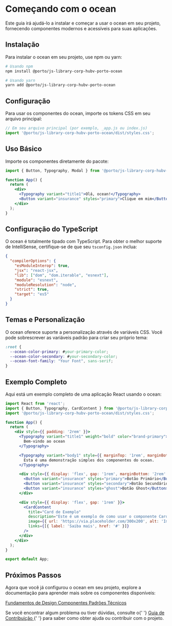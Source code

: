 
<Meta title="Começando" />

<div
  style={{
    background: 'linear-gradient(135deg, #0046c0 0%, #31b5fc 100%)',
    color: 'white',
    padding: '2rem',
    borderRadius: '8px',
    marginBottom: '2rem',
    boxShadow: '0 4px 12px rgba(0, 70, 192, 0.2)'
  }}
>
  <h1 style={{ fontSize: '2.5rem', margin: '0 0 1rem 0', fontWeight: 'bold' }}>
    Começando com o ocean
  </h1>
  <p style={{ fontSize: '1.2rem', marginBottom: '1.5rem', maxWidth: '800px' }}>
    Este guia irá ajudá-lo a instalar e começar a usar o ocean em seu projeto,
    fornecendo componentes modernos e acessíveis para suas aplicações.
  </p>
</div>

<div
  style={{
    background: '#eef9ff',
    border: '1px solid #b3e4fd',
    borderLeft: '4px solid #0046c0',
    padding: '1.5rem',
    borderRadius: '4px',
    marginBottom: '2rem'
  }}
>
  <h2 style={{ color: '#0046c0', margin: '0 0 1rem 0', fontSize: '1.8rem' }}>
    Instalação
  </h2>
  <p style={{ marginBottom: '1rem' }}>
    Para instalar o ocean em seu projeto, use npm ou yarn:
  </p>

```bash
# Usando npm
npm install @porto/js-library-corp-hubv-porto-ocean

# Usando yarn
yarn add @porto/js-library-corp-hubv-porto-ocean
```
</div>

<div
  style={{
    background: '#eef9ff',
    border: '1px solid #b3e4fd',
    borderLeft: '4px solid #2662c9',
    padding: '1.5rem',
    borderRadius: '4px',
    marginBottom: '2rem'
  }}
>
  <h2 style={{ color: '#2662c9', margin: '0 0 1rem 0', fontSize: '1.8rem' }}>
    Configuração
  </h2>
  <p style={{ marginBottom: '1rem' }}>
    Para usar os componentes do ocean, importe os tokens CSS em seu arquivo principal:
  </p>

```javascript
// Em seu arquivo principal (por exemplo, _app.js ou index.js)
import '@porto/js-library-corp-hubv-porto-ocean/dist/styles.css';
```
</div>

<div
  style={{
    background: '#eef9ff',
    border: '1px solid #b3e4fd',
    borderLeft: '4px solid #1381e2',
    padding: '1.5rem',
    borderRadius: '4px',
    marginBottom: '2rem'
  }}
>
  <h2 style={{ color: '#1381e2', margin: '0 0 1rem 0', fontSize: '1.8rem' }}>
    Uso Básico
  </h2>
  <p style={{ marginBottom: '1rem' }}>
    Importe os componentes diretamente do pacote:
  </p>

```jsx
import { Button, Typography, Modal } from '@porto/js-library-corp-hubv-porto-ocean';

function App() {
  return (
    <div>
      <Typography variant="title1">Olá, ocean!</Typography>
      <Button variant="insurance" styles="primary">Clique em mim</Button>
    </div>
  );
}
```
</div>

<div
  style={{
    background: '#eef9ff',
    border: '1px solid #b3e4fd',
    borderLeft: '4px solid #00a1fc',
    padding: '1.5rem',
    borderRadius: '4px',
    marginBottom: '2rem'
  }}
>
  <h2 style={{ color: '#00a1fc', margin: '0 0 1rem 0', fontSize: '1.8rem' }}>
    Configuração do TypeScript
  </h2>
  <p style={{ marginBottom: '1rem' }}>
    O ocean é totalmente tipado com TypeScript. Para obter o melhor suporte de IntelliSense, certifique-se de que seu <code style={{ backgroundColor: '#f0f0f0', padding: '0.2rem 0.4rem', borderRadius: '3px' }}>tsconfig.json</code> inclua:
  </p>

```json
{
  "compilerOptions": {
    "esModuleInterop": true,
    "jsx": "react-jsx",
    "lib": ["dom", "dom.iterable", "esnext"],
    "module": "esnext",
    "moduleResolution": "node",
    "strict": true,
    "target": "es5"
  }
}
```
</div>

<div
  style={{
    background: '#eef9ff',
    border: '1px solid #b3e4fd',
    borderLeft: '4px solid #31b5fc',
    padding: '1.5rem',
    borderRadius: '4px',
    marginBottom: '2rem'
  }}
>
  <h2 style={{ color: '#31b5fc', margin: '0 0 1rem 0', fontSize: '1.8rem' }}>
    Temas e Personalização
  </h2>
  <p style={{ marginBottom: '1rem' }}>
    O ocean oferece suporte a personalização através de variáveis CSS. Você pode sobrescrever as variáveis padrão para criar seu próprio tema:
  </p>

```css
:root {
  --ocean-color-primary: #your-primary-color;
  --ocean-color-secondary: #your-secondary-color;
  --ocean-font-family: "Your Font", sans-serif;
}
```
</div>

<div
  style={{
    background: '#eef9ff',
    border: '1px solid #b3e4fd',
    borderLeft: '4px solid #66cafc',
    padding: '1.5rem',
    borderRadius: '4px',
    marginBottom: '2rem'
  }}
>
  <h2 style={{ color: '#66cafc', margin: '0 0 1rem 0', fontSize: '1.8rem' }}>
    Exemplo Completo
  </h2>
  <p style={{ marginBottom: '1rem' }}>
    Aqui está um exemplo completo de uma aplicação React usando o ocean:
  </p>

```jsx
import React from 'react';
import { Button, Typography, CardContent } from '@porto/js-library-corp-hubv-porto-ocean';
import '@porto/js-library-corp-hubv-porto-ocean/dist/styles.css';

function App() {
  return (
    <div style={{ padding: '2rem' }}>
      <Typography variant="title1" weight="bold" color="brand-primary">
        Bem-vindo ao ocean
      </Typography>

      <Typography variant="body1" style={{ marginTop: '1rem', marginBottom: '2rem' }}>
        Esta é uma demonstração simples dos componentes do ocean.
      </Typography>

      <div style={{ display: 'flex', gap: '1rem', marginBottom: '2rem' }}>
        <Button variant="insurance" styles="primary">Botão Primário</Button>
        <Button variant="insurance" styles="secondary">Botão Secundário</Button>
        <Button variant="insurance" styles="ghost">Botão Ghost</Button>
      </div>

      <div style={{ display: 'flex', gap: '1rem' }}>
        <CardContent
          title="Card de Exemplo"
          description="Este é um exemplo de como usar o componente CardContent do ocean."
          image={{ url: 'https://via.placeholder.com/300x200', alt: 'Imagem de exemplo' }}
          links={[{ label: 'Saiba mais', href: '#' }]}
        />
      </div>
    </div>
  );
}

export default App;
```
</div>

<div
  style={{
    background: 'linear-gradient(135deg, #8cd7fd 0%, #b3e4fd 100%)',
    color: '#0046c0',
    padding: '2rem',
    borderRadius: '8px',
    marginTop: '2rem',
    boxShadow: '0 4px 12px rgba(0, 70, 192, 0.1)'
  }}
>
  <h2 style={{ fontSize: '2rem', margin: '0 0 1rem 0', fontWeight: 'bold' }}>
    Próximos Passos
  </h2>
  <p style={{ fontSize: '1.1rem', marginBottom: '1.5rem', maxWidth: '800px' }}>
    Agora que você já configurou o ocean em seu projeto, explore a documentação para aprender mais sobre os componentes disponíveis:
  </p>

  <div style={{ display: 'flex', gap: '1rem', flexWrap: 'wrap' }}>
    <a
      href="./foundations/"
      style={{
        display: 'block',
        padding: '1rem 1.5rem',
        background: '#0046c0',
        color: 'white',
        borderRadius: '4px',
        textDecoration: 'none',
        fontWeight: 'bold',
        boxShadow: '0 2px 4px rgba(0, 70, 192, 0.2)'
      }}
    >
      Fundamentos de Design
    </a>
    <a
      href="./components/"
      style={{
        display: 'block',
        padding: '1rem 1.5rem',
        background: '#0046c0',
        color: 'white',
        borderRadius: '4px',
        textDecoration: 'none',
        fontWeight: 'bold',
        boxShadow: '0 2px 4px rgba(0, 70, 192, 0.2)'
      }}
    >
      Componentes
    </a>
    <a
      href="./technical-patterns.md"
      style={{
        display: 'block',
        padding: '1rem 1.5rem',
        background: '#0046c0',
        color: 'white',
        borderRadius: '4px',
        textDecoration: 'none',
        fontWeight: 'bold',
        boxShadow: '0 2px 4px rgba(0, 70, 192, 0.2)'
      }}
    >
      Padrões Técnicos
    </a>
  </div>

  <p style={{ fontSize: '1.1rem', marginTop: '1.5rem', maxWidth: '800px' }}>
    Se você encontrar algum problema ou tiver dúvidas, consulte o{' '}
    <a
      href="./contributing.md"
      style={{ color: '#0046c0', fontWeight: 'bold', textDecoration: 'underline' }}
    >
      Guia de Contribuição
    </a>{' '}
    para saber como obter ajuda ou contribuir com o projeto.
  </p>
</div>
